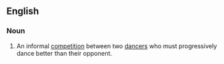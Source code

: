 ==English==

===Noun===
{{en-noun|sg=[[dance]]-[[off]]}}

# An informal [[competition]] between two [[dancer]]s who must progressively dance better than their opponent.